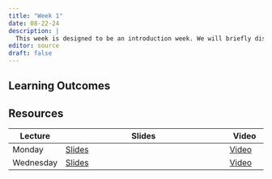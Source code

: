 ```yaml
---
title: "Week 1"
date: 08-22-24
description: |
  This week is designed to be an introduction week. We will briefly discuss topics related  statistics and inference. Then we will look at installing R and RStudio as well as the basics of using R.
editor: source
draft: false
---
```


## Learning Outcomes

## Resources


| Lecture   | Slides                                    | Video     |
|-----------|-------------------------------------------|----------|
| Monday    | [Slides](https://m453.inqs.info/lectures/1a) | [Video](https://youtu.be/43dVJ9Vais0) |
| Wednesday | [Slides](https://m453.inqs.info/lectures/1b) | [Video]() |

